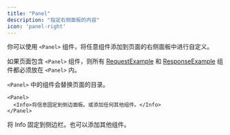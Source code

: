 ```yaml
---
title: "Panel"
description: "指定右侧面板的内容"
icon: 'panel-right'
---
```


你可以使用 `<Panel>` 组件，将任意组件添加到页面的右侧面板中进行自定义。

如果页面包含 `<Panel>` 组件，则所有 [RequestExample](/zh/components/examples#request-example) 和 [ResponseExample](/zh/components/examples#response-example) 组件都必须放在 `<Panel>` 内。

`<Panel>` 中的组件会替换页面的目录。

```mdx
<Panel>
  <Info>将信息固定到侧边面板。或添加任何其他组件。</Info>
</Panel>
```

<Panel>
  <Info>将 Info 固定到侧边栏。也可以添加其他组件。</Info>
</Panel>
